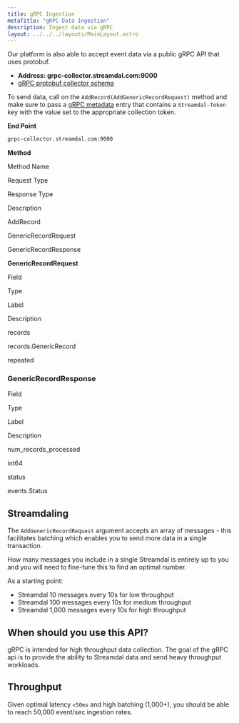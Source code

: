 ```yaml
---
title: gRPC Ingestion
metaTitle: "gRPC Data Ingestion"
description: Ingest data via gRPC
layout: ../../../layouts/MainLayout.astro
---
```


Our platform is also able to accept event data via a public gRPC API that uses protobuf.

- **Address: grpc-collector.streamdal.com:9000**
- [gRPC protobuf collector schema](https://github.com/streamdal/collector-schemas/blob/main/protos/services/grpccollector.proto)

To send data, call on the `AddRecord(AddGenericRecordRequest)` method and make sure to pass a [gRPC metadata](https://github.com/grpc/grpc-go/blob/master/Documentation/grpc-metadata.md) entry that contains a `Streamdal-Token` key with the value set to the appropriate collection token.

**End Point**

```bash
grpc-collector.streamdal.com:9000
```

**Method**

Method Name

Request Type

Response Type

Description

AddRecord

GenericRecordRequest

GenericRecordResponse

**GenericRecordRequest**

Field

Type

Label

Description

records

records.GenericRecord

repeated

### GenericRecordResponse

Field

Type

Label

Description

num_records_processed

int64

status

events.Status

## Streamdaling

The `AddGenericRecordRequest` argument accepts an array of messages - this facilitates batching which enables you to send more data in a single transaction.

How many messages you include in a single Streamdal is entirely up to you and you will need to fine-tune this to find an optimal number.

As a starting point:

- Streamdal 10 messages every 10s for low throughput
- Streamdal 100 messages every 10s for medium throughput
- Streamdal 1,000 messages every 10s for high throughput

## When should you use this API?

gRPC is intended for high throughput data collection. The goal of the gRPC api is to provide the ability to Streamdal data and send heavy throughput workloads.

## Throughput

Given optimal latency `<50ms` and high batching (1,000+), you should be able to reach 50,000 event/sec ingestion rates.
